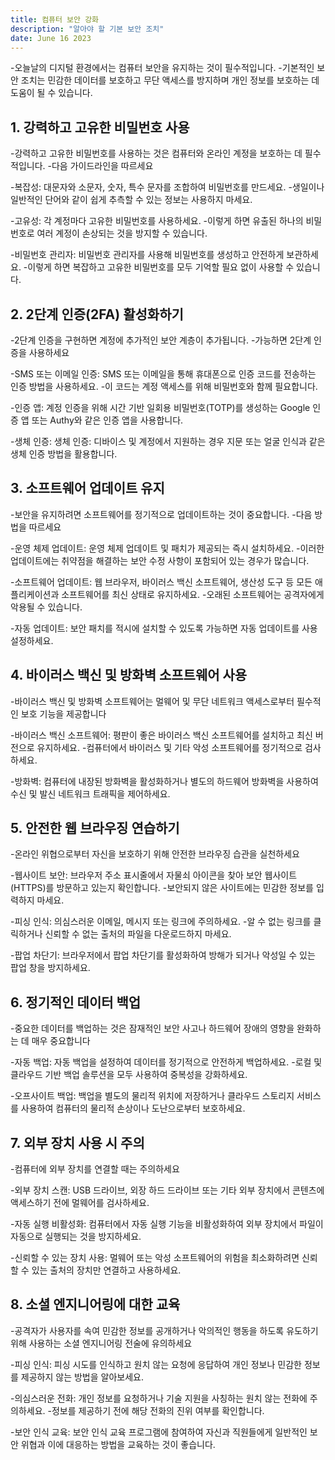 ```yaml
---
title: 컴퓨터 보안 강화
description: "알아야 할 기본 보안 조치"
date: June 16 2023
---
```


-오늘날의 디지털 환경에서는 컴퓨터 보안을 유지하는 것이 필수적입니다. 
-기본적인 보안 조치는 민감한 데이터를 보호하고 무단 액세스를 방지하며 개인 정보를 보호하는 데 도움이 될 수 있습니다. 


## 1. 강력하고 고유한 비밀번호 사용
-강력하고 고유한 비밀번호를 사용하는 것은 컴퓨터와 온라인 계정을 보호하는 데 필수적입니다. 
-다음 가이드라인을 따르세요

-복잡성: 대문자와 소문자, 숫자, 특수 문자를 조합하여 비밀번호를 만드세요. 
-생일이나 일반적인 단어와 같이 쉽게 추측할 수 있는 정보는 사용하지 마세요.

-고유성: 각 계정마다 고유한 비밀번호를 사용하세요. 
-이렇게 하면 유출된 하나의 비밀번호로 여러 계정이 손상되는 것을 방지할 수 있습니다.

-비밀번호 관리자: 비밀번호 관리자를 사용해 비밀번호를 생성하고 안전하게 보관하세요. 
-이렇게 하면 복잡하고 고유한 비밀번호를 모두 기억할 필요 없이 사용할 수 있습니다.

## 2. 2단계 인증(2FA) 활성화하기
-2단계 인증을 구현하면 계정에 추가적인 보안 계층이 추가됩니다. 
-가능하면 2단계 인증을 사용하세요

-SMS 또는 이메일 인증: SMS 또는 이메일을 통해 휴대폰으로 인증 코드를 전송하는 인증 방법을 사용하세요. 
-이 코드는 계정 액세스를 위해 비밀번호와 함께 필요합니다.

-인증 앱: 계정 인증을 위해 시간 기반 일회용 비밀번호(TOTP)를 생성하는 Google 인증 앱 또는 Authy와 같은 인증 앱을 사용합니다.

-생체 인증: 생체 인증: 디바이스 및 계정에서 지원하는 경우 지문 또는 얼굴 인식과 같은 생체 인증 방법을 활용합니다.

## 3. 소프트웨어 업데이트 유지
-보안을 유지하려면 소프트웨어를 정기적으로 업데이트하는 것이 중요합니다. 
-다음 방법을 따르세요

-운영 체제 업데이트: 운영 체제 업데이트 및 패치가 제공되는 즉시 설치하세요. 
-이러한 업데이트에는 취약점을 해결하는 보안 수정 사항이 포함되어 있는 경우가 많습니다.

-소프트웨어 업데이트: 웹 브라우저, 바이러스 백신 소프트웨어, 생산성 도구 등 모든 애플리케이션과 소프트웨어를 최신 상태로 유지하세요. 
-오래된 소프트웨어는 공격자에게 악용될 수 있습니다.

-자동 업데이트: 보안 패치를 적시에 설치할 수 있도록 가능하면 자동 업데이트를 사용 설정하세요.

## 4. 바이러스 백신 및 방화벽 소프트웨어 사용
-바이러스 백신 및 방화벽 소프트웨어는 멀웨어 및 무단 네트워크 액세스로부터 필수적인 보호 기능을 제공합니다

-바이러스 백신 소프트웨어: 평판이 좋은 바이러스 백신 소프트웨어를 설치하고 최신 버전으로 유지하세요. 
-컴퓨터에서 바이러스 및 기타 악성 소프트웨어를 정기적으로 검사하세요.

-방화벽: 컴퓨터에 내장된 방화벽을 활성화하거나 별도의 하드웨어 방화벽을 사용하여 수신 및 발신 네트워크 트래픽을 제어하세요.

## 5. 안전한 웹 브라우징 연습하기
-온라인 위협으로부터 자신을 보호하기 위해 안전한 브라우징 습관을 실천하세요

-웹사이트 보안: 브라우저 주소 표시줄에서 자물쇠 아이콘을 찾아 보안 웹사이트(HTTPS)를 방문하고 있는지 확인합니다. 
-보안되지 않은 사이트에는 민감한 정보를 입력하지 마세요.

-피싱 인식: 의심스러운 이메일, 메시지 또는 링크에 주의하세요. 
-알 수 없는 링크를 클릭하거나 신뢰할 수 없는 출처의 파일을 다운로드하지 마세요.

-팝업 차단기: 브라우저에서 팝업 차단기를 활성화하여 방해가 되거나 악성일 수 있는 팝업 창을 방지하세요.

## 6. 정기적인 데이터 백업
-중요한 데이터를 백업하는 것은 잠재적인 보안 사고나 하드웨어 장애의 영향을 완화하는 데 매우 중요합니다

-자동 백업: 자동 백업을 설정하여 데이터를 정기적으로 안전하게 백업하세요. 
-로컬 및 클라우드 기반 백업 솔루션을 모두 사용하여 중복성을 강화하세요.

-오프사이트 백업: 백업을 별도의 물리적 위치에 저장하거나 클라우드 스토리지 서비스를 사용하여 컴퓨터의 물리적 손상이나 도난으로부터 보호하세요.

## 7. 외부 장치 사용 시 주의
-컴퓨터에 외부 장치를 연결할 때는 주의하세요

-외부 장치 스캔: USB 드라이브, 외장 하드 드라이브 또는 기타 외부 장치에서 콘텐츠에 액세스하기 전에 멀웨어를 검사하세요.

-자동 실행 비활성화: 컴퓨터에서 자동 실행 기능을 비활성화하여 외부 장치에서 파일이 자동으로 실행되는 것을 방지하세요.

-신뢰할 수 있는 장치 사용: 멀웨어 또는 악성 소프트웨어의 위험을 최소화하려면 신뢰할 수 있는 출처의 장치만 연결하고 사용하세요.

## 8. 소셜 엔지니어링에 대한 교육
-공격자가 사용자를 속여 민감한 정보를 공개하거나 악의적인 행동을 하도록 유도하기 위해 사용하는 소셜 엔지니어링 전술에 유의하세요

-피싱 인식: 피싱 시도를 인식하고 원치 않는 요청에 응답하여 개인 정보나 민감한 정보를 제공하지 않는 방법을 알아보세요.

-의심스러운 전화: 개인 정보를 요청하거나 기술 지원을 사칭하는 원치 않는 전화에 주의하세요. 
-정보를 제공하기 전에 해당 전화의 진위 여부를 확인합니다.

-보안 인식 교육: 보안 인식 교육 프로그램에 참여하여 자신과 직원들에게 일반적인 보안 위협과 이에 대응하는 방법을 교육하는 것이 좋습니다.
